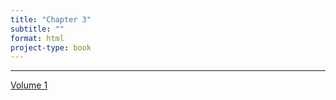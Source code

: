 ```yaml
---
title: "Chapter 3"
subtitle: ""
format: html
project-type: book
---
```



____

[Volume 1](./index.qmd)